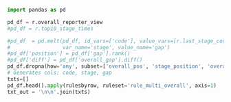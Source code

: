 

```python
import pandas as pd

pd_df = r.overall_reporter_view
#pd_df = r.top10_stage_times

#pd_df  = pd.melt(pd_df, id_vars=['code'], value_vars=[r.last_stage_code],
#                 var_name='stage', value_name='gap')
#pd_df['position'] = pd_df['gap'].rank()
#pd_df['diff'] = pd_df['overall_gap'].diff()
pd_df.dropna(how='any', subset=['overall_pos', 'stage_position', 'overall_gap'], inplace=True)
# Generates cols: code, stage, gap
txts=[]
pd_df.head().apply(rulesbyrow, ruleset='rule_multi_overall', axis=1)
txt_out = '\n\n'.join(txts)
```
